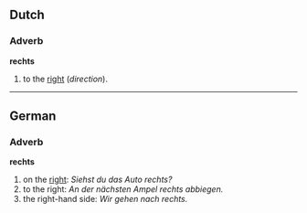 ==Dutch==
===Adverb===
'''rechts'''
# to the [[right]] (''direction'').

----
==German==
===Adverb===
'''rechts'''

# on the [[right]]: ''Siehst du das Auto rechts?''
# to the right: ''An der nächsten Ampel rechts abbiegen.''
# the right-hand side: ''Wir gehen nach rechts.''